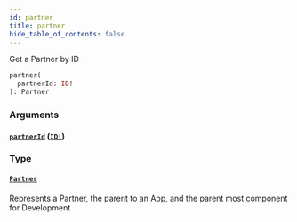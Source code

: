 ```yaml
---
id: partner
title: partner
hide_table_of_contents: false
---
```



Get a Partner by ID

```graphql
partner(
  partnerId: ID!
): Partner
```


### Arguments

#### [`partnerId`](#) ([`ID!`](/developers/shared-apis/adminidentity-api/graphql/reference/scalars/id))




### Type

#### [`Partner`](/developers/shared-apis/adminidentity-api/graphql/reference/objects/partner)

Represents a Partner, the parent to an App, and the parent most component for Development





